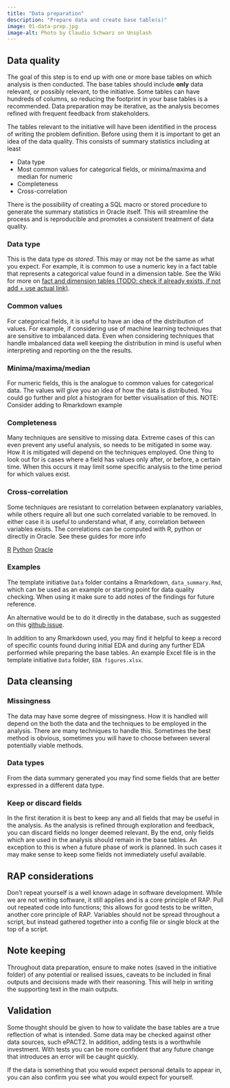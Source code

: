 ```yaml
---
title: "Data preparation"
description: "Prepare data and create base table(s)"
image: 01-data-prep.jpg
image-alt: Photo by Claudio Schwarz on Unsplash
---
```


## Data quality

The goal of this step is to end up with one or more base tables on which analysis is then conducted. The base tables should include __only__ data relevant, or possibly relevant, to the initiative. Some tables can have hundreds of columns, so reducing the footprint in your base tables is a recommended. Data preparation may be iterative, as the analysis becomes refined with frequent feedback from stakeholders.

The tables relevant to the initiative will have been identified in the process of writing the problem definition. Before using them it is important to get an idea of the data quality. This consists of summary statistics including at least 

- Data type
- Most common values for categorical fields, or minima/maxima and median for numeric
- Completeness
- Cross-correlation

There is the possibility of creating a SQL macro or stored procedure to generate the summary statistics in Oracle itself. This will streamline the process and is reproducible and promotes a consistent treatment of data quality.

### Data type

This is the data type _as stored_. This may or may not be the same as what you expect. For example, it is common to use a numeric key in a fact table that represents a categorical value found in a dimension table. See the Wiki for more on [fact and dimension tables (TODO: check if already exists, if not add  + use actual link)](https://nhsbsauk.sharepoint.com/sites/InsightTeam-DataAnalyticsLearningLabDALL/_layouts/15/Doc.aspx).

### Common values

For categorical fields, it is useful to have an idea of the distribution of values. For example, if considering use of machine learning techniques that are sensitive to imbalanced data. Even when considering techniques that handle imbalanced data well keeping the distribution in mind is useful when interpreting and reporting on the the results.

### Minima/maxima/median

For numeric fields, this is the analogue to common values for categorical data. The values will give you an idea of how the data is distributed. You could go further and plot a histogram for better visualisation of this. NOTE: Consider adding to Rmarkdown example

### Completeness

Many techniques are sensitive to missing data. Extreme cases of this can even prevent any useful analysis, so needs to be mitigated in some way. How it is mitigated will depend on the techniques employed. One thing to look out for is cases where a field has values only after, or before, a certain time. When this occurs it may limit some specific analysis to the time period for which values exist.

### Cross-correlation

Some techniques are resistant to correlation between explanatory variables, while others require all but one such correlated variable to be removed. In either case it is useful to understand what, if any, correlation between variables exists. The correlations can be computed with R, python or directly in Oracle. See these guides for more info

[R](http://www.sthda.com/english/wiki/correlation-matrix-a-quick-start-guide-to-analyze-format-and-visualize-a-correlation-matrix-using-r-software)
[Python](https://datatofish.com/correlation-matrix-pandas/)
[Oracle](https://www.pythian.com/blog/multi-column-correlation-and-extended-stats-in-oracle-11g)

### Examples

The template initiative `Data` folder contains a Rmarkdown, `data_summary.Rmd`, which can be used as an example or starting point for data quality checking. When using it make sure to add notes of the findings for future reference.

An alternative would be to do it directly in the database, such as suggested on this [github issue](https://github.com/nhsbsa-data-analytics/dall-playbook/issues/5).

In addition to any Rmarkdown used, you may find it helpful to keep a record of specific counts found during initial EDA and during any further EDA performed while preparing the base tables. An example Excel file is in the template initiative `Data` folder, `EDA figures.xlsx`.

## Data cleansing

### Missingness

The data may have some degree of missingness. How it is handled will depend on the both the data and the techniques to be employed in the analysis. There are many techniques to handle this. Sometimes the best method is obvious, sometimes you will have to choose between several potentially viable methods.

### Data types

From the data summary generated you may find some fields that are better expressed in a different data type.

### Keep or discard fields

In the first iteration it is best to keep any and all fields that may be useful in the analysis. As the analysis is refined through exploration and feedback, you can discard fields no longer deemed relevant. By the end, only fields which are used in the analysis should remain in the base tables. An exception to this is when a future phase of work is planned. In such cases it may make sense to keep some fields not immediately useful available.

## RAP considerations

Don't repeat yourself is a well known adage in software development. While we are not writing software, it still applies and is a core principle of RAP. Pull out repeated code into functions; this allows for good tests to be written, another core principle of RAP. Variables should not be spread throughout a script, but instead gathered together into a config file or single block at the top of a script. 

## Note keeping

Throughout data preparation, ensure to make notes (saved in the initiative folder) of any potential or realised issues, caveats to be included in final outputs and decisions made with their reasoning. This will help in writing the supporting text in the main outputs.

## Validation

Some thought should be given to how to validate the base tables are a true reflection of what is intended. Some data may be checked against other data sources, such ePACT2. In addition, adding tests is a worthwhile investment. With tests you can be more confident that any future change that introduces an error will be caught quickly.

If the data is something that you would expect personal details to appear in, you can also confirm you see what you would expect for yourself.
